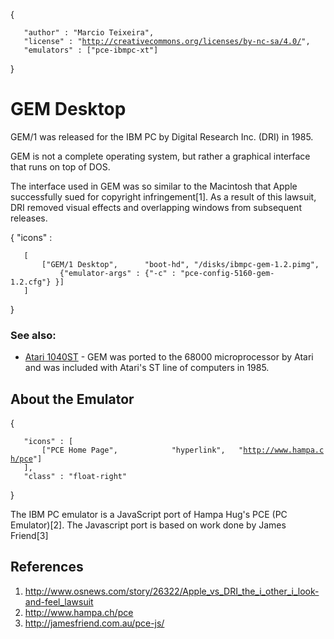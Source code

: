 {
	"author" : "Marcio Teixeira",
	"license" : "http://creativecommons.org/licenses/by-nc-sa/4.0/",
	"emulators" : ["pce-ibmpc-xt"]
}

= GEM Desktop =

GEM/1 was released for the IBM PC by Digital Research Inc. (DRI) in 1985.

GEM is not a complete operating system, but rather a graphical interface that runs on top of DOS.

The interface used in GEM was so similar to the Macintosh that Apple successfully sued for copyright infringement[1]. As a result of this lawsuit, DRI removed visual effects and overlapping windows from subsequent releases.

{ "icons" :
	[
		["GEM/1 Desktop",      "boot-hd", "/disks/ibmpc-gem-1.2.pimg",
			{"emulator-args" : {"-c" : "pce-config-5160-gem-1.2.cfg"} }]
	]
}

=== See also: ===

* [[Atari 1040ST|Atari 1040ST]] - GEM was ported to the 68000 microprocessor by Atari and was included with Atari's ST line of computers in 1985.

== About the Emulator ==

{
	"icons" : [
		["PCE Home Page",            "hyperlink",   "http://www.hampa.ch/pce"]
	],
	"class" : "float-right"
}

The IBM PC emulator is a JavaScript port of Hampa Hug's PCE (PC Emulator)[2].
The Javascript port is based on work done by James Friend[3]

== References ==
# http://www.osnews.com/story/26322/Apple_vs_DRI_the_i_other_i_look-and-feel_lawsuit
# http://www.hampa.ch/pce	
# http://jamesfriend.com.au/pce-js/
			

